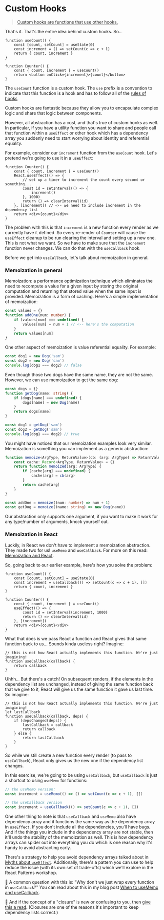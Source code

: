 # Custom Hooks

> [Custom hooks are functions that use other hooks.](https://twitter.com/kentcdodds/status/1763633880349987151)

That's it. That's the entire idea behind custom hooks. So...

```tsx
function useCount() {
	const [count, setCount] = useState(0)
	const increment = () => setCount(c => c + 1)
	return { count, increment }
}

function Counter() {
	const { count, increment } = useCount()
	return <button onClick={increment}>{count}</button>
}
```

The `useCount` function is a custom hook. The `use` prefix is a convention to
indicate that this function is a hook and has to follow all of the
[rules of hooks](https://react.dev/warnings/invalid-hook-call-warning)

Custom hooks are fantastic because they allow you to encapsulate complex logic
and share that logic between components.

However, all abstraction has a cost, and that's true of custom hooks as well.
In particular, if you have a utility function you want to share and people call
that function within a `useEffect` or other hook which has a dependency array
you suddenly need to start worrying about identity and referential equality.

For example, consider our `increment` function from the `useCount` hook. Let's
pretend we're going to use it in a `useEffect`:

```tsx
function Counter() {
	const { count, increment } = useCount()
	React.useEffect(() => {
		// set up a timer to increment the count every second or something...
		const id = setInterval(() => {
			increment()
		}, 1000)
		return () => clearInterval(id)
	}, [increment]) // <-- we need to include increment in the dependency list
	return <div>{count}</div>
}
```

The problem with this is that `increment` is a new function every render as we
currently have it defined. So every re-render of `Counter` will cause the
`useEffect` cleanup to be run clearing the interval and setting up a new one.
This is not what we want. So we have to make sure that the `increment` function
never changes. We can do that with the `useCallback` hook.

Before we get into `useCallback`, let's talk about memoization in general.

### Memoization in general

Memoization: a performance optimization technique which eliminates the need to
recompute a value for a given input by storing the original computation and
returning that stored value when the same input is provided. Memoization is a
form of caching. Here's a simple implementation of memoization:

```typescript
const values = {}
function addOne(num: number) {
	if (values[num] === undefined) {
		values[num] = num + 1 // <-- here's the computation
	}
	return values[num]
}
```

One other aspect of memoization is value referential equality. For example:

```typescript
const dog1 = new Dog('sam')
const dog2 = new Dog('sam')
console.log(dog1 === dog2) // false
```

Even though those two dogs have the same name, they are not the same. However,
we can use memoization to get the same dog:

```typescript
const dogs = {}
function getDog(name: string) {
	if (dogs[name] === undefined) {
		dogs[name] = new Dog(name)
	}
	return dogs[name]
}

const dog1 = getDog('sam')
const dog2 = getDog('sam')
console.log(dog1 === dog2) // true
```

You might have noticed that our memoization examples look very similar.
Memoization is something you can implement as a generic abstraction:

```typescript
function memoize<ArgType, ReturnValue>(cb: (arg: ArgType) => ReturnValue) {
	const cache: Record<ArgType, ReturnValue> = {}
	return function memoized(arg: ArgType) {
		if (cache[arg] === undefined) {
			cache[arg] = cb(arg)
		}
		return cache[arg]
	}
}

const addOne = memoize((num: number) => num + 1)
const getDog = memoize((name: string) => new Dog(name))
```

Our abstraction only supports one argument, if you want to make it work for any
type/number of arguments, knock yourself out.

### Memoization in React

Luckily, in React we don't have to implement a memoization abstraction. They
made two for us! `useMemo` and `useCallback`. For more on this read:
[Memoization and React](https://epicreact.dev/memoization-and-react).

So, going back to our earlier example, here's how you solve the problem:

```tsx lines=3
function useCount() {
	const [count, setCount] = useState(0)
	const increment = useCallback(() => setCount(c => c + 1), [])
	return { count, increment }
}

function Counter() {
	const { count, increment } = useCount()
	useEffect(() => {
		const id = setInterval(increment, 1000)
		return () => clearInterval(id)
	}, [increment])
	return <div>{count}</div>
}
```

What that does is we pass React a function and React gives that same function
back to us... Sounds kinda useless right? Imagine:

```tsx
// this is not how React actually implements this function. We're just imagining!
function useCallback(callback) {
	return callback
}
```

Uhhh... But there's a catch! On subsequent renders, if the elements in the
dependency list are unchanged, instead of giving the same function back that we
give to it, React will give us the same function it gave us last time. So
imagine:

```tsx
// this is not how React actually implements this function. We're just imagining!
let lastCallback
function useCallback(callback, deps) {
	if (depsChanged(deps)) {
		lastCallback = callback
		return callback
	} else {
		return lastCallback
	}
}
```

So while we still create a new function every render (to pass to `useCallback`),
React only gives us the new one if the dependency list changes.

In this exercise, we're going to be using `useCallback`, but `useCallback` is
just a shortcut to using `useMemo` for functions:

```typescript
// the useMemo version:
const increment = useMemo(() => () => setCount(c => c + 1), [])

// the useCallback version
const increment = useCallback(() => setCount(c => c + 1), [])
```

One other thing to note is that `useCallback` and `useMemo` also have dependency
array and it functions the same way as the dependency array in `useEffect`. If
you don't include all the dependencies, you'll have bugs. And if the things you
include in the dependency array are not stable, then it'll undo the stability
of the memoization as well. This is how dependency arrays can spider out into
everything you do which is one reason why it's handy to avoid abstracting early.

There's a strategy to help you avoid dependency arrays talked about in
[Myths about `useEffect`](https://epicreact.dev/myths-about-useeffect).
Additionally, there's a pattern you can use to help reduce the issue (with its
own set of trade-offs) which we'll explore in the React Patterns workshop.

🦉 A common question with this is: "Why don't we just wrap every function in
`useCallback`?" You can read about this in my blog post
[When to useMemo and useCallback](https://kentcdodds.com/blog/usememo-and-usecallback).

🦉 And if the concept of a "closure" is new or confusing to you, then
[give this a read](https://mdn.io/closure). (Closures are one of the reasons
it's important to keep dependency lists correct.)
